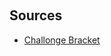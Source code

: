 {{CEO_2014_Tabs |This=4}}{{SetGame|melee}}
{{DISPLAYTITLE:CEO 2014: ''Melee'' Winners Doubles}}{{BracketMatchSMWDisambig |oldtags=Rocky|newtags=Rocky (Swedish player)}}
<br />
{{64DEDoublesWBracketA
|column-width=160

<!--Round of 64-->
|r1m1t1p1=Armada |r1m1t1p2=Mew2King  |r1m1t1p1flag=se |r1m1t1p2flag=us |r1m1t1score=W
|r1m1t2p1=Bye |r1m1t2p2=Bye  |r1m1t2p1flag= |r1m1t2p2flag= |r1m1t2score=-
|r1m1win=1

|r1m2t1p1=MysticAnimal42 |r1m2t1p2=JediOkami  |r1m2t1p1flag= |r1m2t1p2flag= |r1m2t1score=0
|r1m2t2p1=RagingCherry |r1m2t2p2=Dap  |r1m2t2p1flag=us |r1m2t2p2flag= |r1m2t2score=2
|r1m2win=2

|r1m3t1p1=Ky |r1m3t1p2=Phish-it  |r1m3t1p1flag=us |r1m3t1p2flag=us |r1m3t1score=2
|r1m3t2p1=Bye |r1m3t2p2=Bye  |r1m3t2p1flag= |r1m3t2p2flag= |r1m3t2score=-
|r1m3win=1

|r1m4t1p1=Rocky |r1m4t1p2=Zanguzen  |r1m4t1p1flag=se |r1m4t1p2flag=us |r1m4t1score=W
|r1m4t2p1=Bye |r1m4t2p2=Bye  |r1m4t2p1flag= |r1m4t2p2flag= |r1m4t2score=-
|r1m4win=1

|r1m5t1p1=Ken |r1m5t1p2=KoreanDJ  |r1m5t1p1flag=us |r1m5t1p2flag=us |r1m5t1score=W
|r1m5t2p1=Bye |r1m5t2p2=Bye  |r1m5t2p1flag= |r1m5t2p2flag= |r1m5t2score=-
|r1m5win=1

|r1m6t1p1=Tofu |r1m6t1p2=MRDC  |r1m6t1p1flag= |r1m6t1p2flag= |r1m6t1score=0
|r1m6t2p1=Isonomy |r1m6t2p2=Slime  |r1m6t2p1flag= |r1m6t2p2flag= |r1m6t2score=2
|r1m6win=2

|r1m7t1p1=Druggedfox |r1m7t1p2=RockCrock  |r1m7t1p1flag=us |r1m7t1p2flag=us |r1m7t1score=W
|r1m7t2p1=Bye |r1m7t2p2=Bye  |r1m7t2p1flag= |r1m7t2p2flag= |r1m7t2score=-
|r1m7win=1

|r1m8t1p1=JFalco |r1m8t1p2=Fearless  |r1m8t1p1flag= |r1m8t1p2flag= |r1m8t1score=W
|r1m8t2p1=Bye |r1m8t2p2=Bye  |r1m8t2p1flag= |r1m8t2p2flag= |r1m8t2score=-
|r1m8win=1

|r1m9t1p1=Chillindude |r1m9t1p2=ChuDat  |r1m9t1p1flag=us |r1m9t1p2flag=us |r1m9t1score=W
|r1m9t2p1=Bye |r1m9t2p2=Bye  |r1m9t2p1flag= |r1m9t2p2flag= |r1m9t2score=-
|r1m9win=1

|r1m10t1p1=Mikey |r1m10t1p2=Wafer  |r1m10t1p1flag= |r1m10t1p2flag= |r1m10t1score=0
|r1m10t2p1=Prince Carrots |r1m10t2p2=HisRoyalMajesty  |r1m10t2p1flag= |r1m10t2p2flag= |r1m10t2score=2
|r1m10win=2

|r1m11t1p1=PikaChad |r1m11t1p2=Flow  |r1m11t1p1flag=us |r1m11t1p2flag=us |r1m11t1score=W
|r1m11t2p1=Bye |r1m11t2p2=Bye  |r1m11t2p1flag= |r1m11t2p2flag= |r1m11t2score=-
|r1m11win=1

|r1m12t1p1=The Author |r1m12t1p2=Spider Sense  |r1m12t1p1flag= |r1m12t1p2flag=us |r1m12t1score=W
|r1m12t2p1=Bye |r1m12t2p2=Bye  |r1m12t2p1flag= |r1m12t2p2flag= |r1m12t2score=-
|r1m12win=1

|r1m13t1p1=ZeRo |r1m13t1p2=ESAM  |r1m13t1p1flag=cl |r1m13t1p2flag=us |r1m13t1score=W
|r1m13t2p1=Bye |r1m13t2p2=Bye  |r1m13t2p1flag= |r1m13t2p2flag= |r1m13t2score=-
|r1m13win=1

|r1m14t1p1=Shamunt |r1m14t1p2=Creature  |r1m14t1p1flag= |r1m14t1p2flag= |r1m14t1score=0
|r1m14t2p1=Enigma |r1m14t2p2=BlazerSoul  |r1m14t2p1flag= |r1m14t2p2flag= |r1m14t2score=2
|r1m14win=2

|r1m15t1p1=Baka4Moe |r1m15t1p2=Nicaboy  |r1m15t1p1flag=us |r1m15t1p2flag=us |r1m15t1score=W
|r1m15t2p1=Bye |r1m15t2p2=Bye  |r1m15t2p1flag= |r1m15t2p2flag= |r1m15t2score=-
|r1m15win=1

|r1m16t1p1=EiklemannRUS |r1m16t1p2=BluEG  |r1m16t1p1flag=ru |r1m16t1p2flag= |r1m16t1score=W
|r1m16t2p1=Bye |r1m16t2p2=Bye  |r1m16t2p1flag= |r1m16t2p2flag= |r1m16t2score=-
|r1m16win=1

|r1m17t1p1=Hungrybox |r1m17t1p2=Plup  |r1m17t1p1flag=us |r1m17t1p2flag=us |r1m17t1score=W
|r1m17t2p1=Bye |r1m17t2p2=Bye  |r1m17t2p1flag= |r1m17t2p2flag= |r1m17t2score=-
|r1m17win=1

|r1m18t1p1=Zone |r1m18t1p2=Aly  |r1m18t1p1flag= |r1m18t1p2flag= |r1m18t1score=0
|r1m18t2p1=Raistlin |r1m18t2p2=Moses  |r1m18t2p1flag= |r1m18t2p2flag= |r1m18t2score=2
|r1m18win=2

|r1m19t1p1=Loki |r1m19t1p2=Captain Crunch  |r1m19t1p1flag=jp |r1m19t1p2flag=us |r1m19t1score=W
|r1m19t2p1=Bye |r1m19t2p2=Bye  |r1m19t2p1flag= |r1m19t2p2flag= |r1m19t2score=-
|r1m19win=1

|r1m20t1p1=PB&J |r1m20t1p2=Dark Sonic  |r1m20t1p1flag=us |r1m20t1p2flag= |r1m20t1score=W
|r1m20t2p1=Bye |r1m20t2p2=Bye  |r1m20t2p1flag= |r1m20t2p2flag= |r1m20t2score=-
|r1m20win=1

|r1m21t1p1=Linguini |r1m21t1p2=Zidane  |r1m21t1p1flag=us |r1m21t1p2flag=us |r1m21t1score=W
|r1m21t2p1=Bye |r1m21t2p2=Bye  |r1m21t2p1flag= |r1m21t2p2flag= |r1m21t2score=-
|r1m21win=1

|r1m22t1p1=Noob64 |r1m22t1p2=SNES  |r1m22t1p1flag= |r1m22t1p2flag= |r1m22t1score=0
|r1m22t2p1=Toph |r1m22t2p2=Syphillis  |r1m22t2p1flag=us |r1m22t2p2flag= |r1m22t2score=2
|r1m22win=2

|r1m23t1p1=Wizzrobe |r1m23t1p2=Gahtzu  |r1m23t1p1flag=us |r1m23t1p2flag=us |r1m23t1score=W
|r1m23t2p1=Bye |r1m23t2p2=Bye  |r1m23t2p1flag= |r1m23t2p2flag= |r1m23t2score=-
|r1m23win=1

|r1m24t1p1=Austintacious |r1m24t1p2=Awestruck  |r1m24t1p1flag=us |r1m24t1p2flag= |r1m24t1score=W
|r1m24t2p1=Bye |r1m24t2p2=Bye  |r1m24t2p1flag= |r1m24t2p2flag= |r1m24t2score=-
|r1m24win=1

|r1m25t1p1=Colbol |r1m25t1p2=Hax  |r1m25t1p1flag=us |r1m25t1p2flag=us |r1m25t1score=W
|r1m25t2p1=Bye |r1m25t2p2=Bye  |r1m25t2p1flag= |r1m25t2p2flag= |r1m25t2score=-
|r1m25win=1

|r1m26t1p1=Zilyn |r1m26t1p2=DairDev1l  |r1m26t1p1flag= |r1m26t1p2flag= |r1m26t1score=0
|r1m26t2p1=Fizzi |r1m26t2p2=Scidadle  |r1m26t2p1flag= |r1m26t2p2flag= |r1m26t2score=2
|r1m26win=2

|r1m27t1p1=Pi |r1m27t1p2=uuaa  |r1m27t1p1flag=us |r1m27t1p2flag=us |r1m27t1score=W
|r1m27t2p1=Bye |r1m27t2p2=Bye  |r1m27t2p1flag= |r1m27t2p2flag= |r1m27t2score=-
|r1m27win=1

|r1m28t1p1=BlackyBalboa |r1m28t1p2=SmashMac  |r1m28t1p1flag= |r1m28t1p2flag= |r1m28t1score=W
|r1m28t2p1=Bye |r1m28t2p2=Bye  |r1m28t2p1flag= |r1m28t2p2flag= |r1m28t2score=-
|r1m28win=1

|r1m29t1p1=DJ Nintendo |r1m29t1p2=The Moon  |r1m29t1p1flag=us |r1m29t1p2flag=us |r1m29t1score=W
|r1m29t2p1=Bye |r1m29t2p2=Bye  |r1m29t2p1flag= |r1m29t2p2flag= |r1m29t2score=- 
|r1m29win=1

|r1m30t1p1=Royalflush |r1m30t1p2=Nelo  |r1m30t1p1flag= |r1m30t1p2flag= |r1m30t1score=0
|r1m30t2p1=Pax |r1m30t2p2=C_naught  |r1m30t2p1flag= |r1m30t2p2flag=us |r1m30t2score=2
|r1m30win=2

|r1m31t1p1=aMSa |r1m31t1p2=P.Spirit  |r1m31t1p1flag=jp |r1m31t1p2flag=jp |r1m31t1score=W
|r1m31t2p1=Bye |r1m31t2p2=Bye  |r1m31t2p1flag= |r1m31t2p2flag= |r1m31t2score=-
|r1m31win=1

|r1m32t1p1=Christian |r1m32t1p2=Miss Hiroshi  |r1m32t1p1flag= |r1m32t1p2flag= |r1m32t1score=W
|r1m32t2p1=Bye |r1m32t2p2=Bye  |r1m32t2p1flag= |r1m32t2p2flag= |r1m32t2score=-
|r1m32win=1

<!--Round of 32-->
|r2m1t1p1=Armada |r2m1t1p2=Mew2King  |r2m1t1p1flag=se |r2m1t1p2flag=us |r2m1t1score=2
|r2m1t2p1=Raging Cherry |r2m1t2p2=Dap  |r2m1t2p1flag=us |r2m1t2p2flag= |r2m1t2score=0
|r2m1win=1

|r2m2t1p1=Ky |r2m2t1p2=Phish-it  |r2m2t1p1flag=us |r2m2t1p2flag=us |r2m2t1score=0
|r2m2t2p1=Rocky |r2m2t2p2=Zanguzen  |r2m2t2p1flag=se |r2m2t2p2flag=us |r2m2t2score=2
|r2m2win=2

|r2m3t1p1=Ken |r2m3t1p2=KoreanDJ  |r2m3t1p1flag=us |r2m3t1p2flag=us |r2m3t1score=2
|r2m3t2p1=Isonomy |r2m3t2p2=Slime  |r2m3t2p1flag= |r2m3t2p2flag= |r2m3t2score=0
|r2m3win=1

|r2m4t1p1=Druggedfox |r2m4t1p2=RockCrock  |r2m4t1p1flag=us |r2m4t1p2flag=us |r2m4t1score=2
|r2m4t2p1=JFalco |r2m4t2p2=Fearless  |r2m4t2p1flag= |r2m4t2p2flag= |r2m4t2score=0
|r2m4win=1

|r2m5t1p1=Chillindude |r2m5t1p2=ChuDat  |r2m5t1p1flag=us |r2m5t1p2flag=us |r2m5t1score=2
|r2m5t2p1=Prince Carrots |r2m5t2p2=HisRoyalMajesty  |r2m5t2p1flag= |r2m5t2p2flag= |r2m5t2score=0
|r2m5win=1

|r2m6t1p1=PikaChad |r2m6t1p2=Flow  |r2m6t1p1flag=us |r2m6t1p2flag=us |r2m6t1score=2
|r2m6t2p1=The Author |r2m6t2p2=Spider Sense  |r2m6t2p1flag= |r2m6t2p2flag=us |r2m6t2score=
|r2m6win=1

|r2m7t1p1=ZeRo |r2m7t1p2=ESAM  |r2m7t1p1flag=cl |r2m7t1p2flag=us |r2m7t1score=2
|r2m7t2p1=Enigma |r2m7t2p2=BlazerSoul  |r2m7t2p1flag= |r2m7t2p2flag= |r2m7t2score=0
|r2m7win=1

|r2m8t1p1=Baka4Moe |r2m8t1p2=Nicaboy  |r2m8t1p1flag=us |r2m8t1p2flag=us |r2m8t1score=2
|r2m8t2p1=EiklemannRus |r2m8t2p2=BluEG  |r2m8t2p1flag=ru |r2m8t2p2flag= |r2m8t2score=0
|r2m8win=1

|r2m9t1p1=Hungrybox |r2m9t1p2=Plup  |r2m9t1p1flag=us |r2m9t1p2flag=us |r2m9t1score=2
|r2m9t2p1=Raistlin |r2m9t2p2=Moses  |r2m9t2p1flag= |r2m9t2p2flag= |r2m9t2score=0
|r2m9win=1

|r2m10t1p1=Loki |r2m10t1p2=Captain Crunch  |r2m10t1p1flag=jp |r2m10t1p2flag=us |r2m10t1score=0
|r2m10t2p1=PB&J |r2m10t2p2=Dark Sonic  |r2m10t2p1flag=us |r2m10t2p2flag= |r2m10t2score=2
|r2m10win=2

|r2m11t1p1=Linguini |r2m11t1p2=Zidane  |r2m11t1p1flag=us |r2m11t1p2flag=us |r2m11t1score=2
|r2m11t2p1=Toph |r2m11t2p2=Syphilis  |r2m11t2p1flag=us |r2m11t2p2flag= |r2m11t2score=0
|r2m11win=1

|r2m12t1p1=Wizzrobe |r2m12t1p2=Gahtzu  |r2m12t1p1flag=us |r2m12t1p2flag=us |r2m12t1score=2
|r2m12t2p1=Austintacious |r2m12t2p2=Awestruck  |r2m12t2p1flag=us |r2m12t2p2flag= |r2m12t2score=0
|r2m12win=1

|r2m13t1p1=Colbol |r2m13t1p2=Hax  |r2m13t1p1flag=us |r2m13t1p2flag=us |r2m13t1score=2
|r2m13t2p1=Fizzi |r2m13t2p2=Scidadle  |r2m13t2p1flag= |r2m13t2p2flag= |r2m13t2score=0
|r2m13win=1

|r2m14t1p1=Pi |r2m14t1p2=uuaa  |r2m14t1p1flag=us |r2m14t1p2flag=us |r2m14t1score=0
|r2m14t2p1=BlackyBalboa |r2m14t2p2=SmashMac  |r2m14t2p1flag= |r2m14t2p2flag= |r2m14t2score=2
|r2m14win=2

|r2m15t1p1=DJ Nintendo |r2m15t1p2=The Moon  |r2m15t1p1flag=us |r2m15t1p2flag=us |r2m15t1score=2
|r2m15t2p1=Pax |r2m15t2p2=C_naught  |r2m15t2p1flag= |r2m15t2p2flag=us |r2m15t2score=0
|r2m15win=1

|r2m16t1p1=aMSa |r2m16t1p2=P.Spirit  |r2m16t1p1flag=jp |r2m16t1p2flag=jp |r2m16t1score=2
|r2m16t2p1=Christian |r2m16t2p2=Miss Hiroshi  |r2m16t2p1flag= |r2m16t2p2flag= |r2m16t2score=0
|r2m16win=1


<!--Round of 16-->
|r3m1t1p1=Armada |r3m1t1p2=Mew2King  |r3m1t1p1flag=se |r3m1t1p2flag=us |r3m1t1score=2
|r3m1t2p1=Rocky |r3m1t2p2=Zanguzen  |r3m1t2p1flag=se |r3m1t2p2flag=us |r3m1t2score=0
|r3m1win=1

|r3m2t1p1=Ken |r3m2t1p2=KoreanDJ  |r3m2t1p1flag=us |r3m2t1p2flag=us |r3m2t1score=2
|r3m2t2p1=Druggedfox |r3m2t2p2=RockCrock  |r3m2t2p1flag=us |r3m2t2p2flag=us |r3m2t2score=0
|r3m2win=1

|r3m3t1p1=Chillindude |r3m3t1p2=ChuDat  |r3m3t1p1flag=us |r3m3t1p2flag=us |r3m3t1score=2
|r3m3t2p1=PikaChad |r3m3t2p2=Flow  |r3m3t2p1flag=us |r3m3t2p2flag=us |r3m3t2score=0
|r3m3win=1

|r3m4t1p1=ZeRo |r3m4t1p2=ESAM  |r3m4t1p1flag=cl |r3m4t1p2flag=us |r3m4t1score=2
|r3m4t2p1=Baka4Moe |r3m4t2p2=Nicaboy  |r3m4t2p1flag=us |r3m4t2p2flag=us |r3m4t2score=
|r3m4win=1

|r3m5t1p1=Hungrybox |r3m5t1p2=Plup  |r3m5t1p1flag=us |r3m5t1p2flag=us |r3m5t1score=2
|r3m5t2p1=PB&J |r3m5t2p2=Dark Sonic  |r3m5t2p1flag=us |r3m5t2p2flag= |r3m5t2score=
|r3m5win=1

|r3m6t1p1=Linguini |r3m6t1p2=Zidane  |r3m6t1p1flag=us |r3m6t1p2flag=us |r3m6t1score=1
|r3m6t2p1=Wizzrobe |r3m6t2p2=Gahtzu  |r3m6t2p1flag=us |r3m6t2p2flag=us |r3m6t2score=0
|r3m6win=1

|r3m7t1p1=Colbol |r3m7t1p2=Hax  |r3m7t1p1flag=us |r3m7t1p2flag=us |r3m7t1score=2
|r3m7t2p1=BlackyBalboa |r3m7t2p2=SmashMac  |r3m7t2p1flag= |r3m7t2p2flag= |r3m7t2score=0
|r3m7win=1

|r3m8t1p1=DJ Nintendo |r3m8t1p2=The Moon  |r3m8t1p1flag=us |r3m8t1p2flag=us |r3m8t1score=2
|r3m8t2p1=aMSa |r3m8t2p2=P.Spirit  |r3m8t2p1flag=jp |r3m8t2p2flag=jp |r3m8t2score=0
|r3m8win=1


<!--Round of 8-->
|r4m1t1p1=Armada |r4m1t1p2=Mew2King  |r4m1t1p1flag=se |r4m1t1p2flag=us |r4m1t1score=2
|r4m1t2p1=Ken |r4m1t2p2=KoreanDJ  |r4m1t2p1flag=us |r4m1t2p2flag=us |r4m1t2score=0
|r4m1win=1

|r4m2t1p1=Chillindude |r4m2t1p2=ChuDat  |r4m2t1p1flag=us |r4m2t1p2flag=us |r4m2t1score=2
|r4m2t2p1=ZeRo |r4m2t2p2=ESAM  |r4m2t2p1flag=cl |r4m2t2p2flag=us |r4m2t2score=0
|r4m2win=1

|r4m3t1p1=Hungrybox |r4m3t1p2=Plup  |r4m3t1p1flag=us |r4m3t1p2flag=us |r4m3t1score=2
|r4m3t2p1=Linguini |r4m3t2p2=Zidane  |r4m3t2p1flag=us |r4m3t2p2flag=us |r4m3t2score=0
|r4m3win=1

|r4m4t1p1=Colbol |r4m4t1p2=Hax  |r4m4t1p1flag=us |r4m4t1p2flag=us |r4m4t1score=2
|r4m4t2p1=DJ Nintendo |r4m4t2p2=The Moon  |r4m4t2p1flag=us |r4m4t2p2flag=us |r4m4t2score=0
|r4m4win=1


<!--Round of 4-->
|r5m1t1p1=Armada |r5m1t1p2=Mew2King  |r5m1t1p1flag=se |r5m1t1p2flag=us |r5m1t1score=2
|r5m1t2p1=Chillindude |r5m1t2p2=ChuDat  |r5m1t2p1flag=us |r5m1t2p2flag=us |r5m1t2score=0
|r5m1win=1

|r5m2t1p1=Hungrybox |r5m2t1p2=Plup  |r5m2t1p1flag=us |r5m2t1p2flag=us |r5m2t1score=2
|r5m2t2p1=Colbol |r5m2t2p2=Hax  |r5m2t2p1flag=us |r5m2t2p2flag=us |r5m2t2score=0
|r5m2win=1

}}

==Sources==
*[http://challonge.com/ceomeleedoubles Challonge Bracket]
